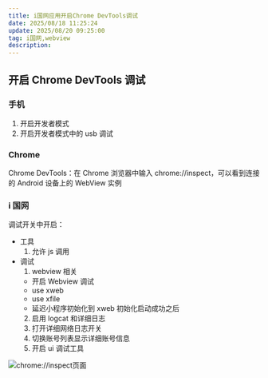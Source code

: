 ```yaml
---
title: i国网应用开启Chrome DevTools调试
date: 2025/08/18 11:25:24
update: 2025/08/20 09:25:00
tag: i国网,webview
description:
---
```


## 开启 Chrome DevTools 调试

### 手机

1. 开启开发者模式
2. 开启开发者模式中的 usb 调试

### Chrome

Chrome DevTools：在 Chrome 浏览器中输入 chrome://inspect，可以看到连接的 Android 设备上的 WebView 实例

### i 国网

调试开关中开启：

- 工具
  1. 允许 js 调用
- 调试
  1. webview 相关
  - 开启 Webview 调试
  - use xweb
  - use xfile
  - 延迟小程序初始化到 xweb 初始化启动成功之后
  2. 启用 logcat 和详细日志
  3. 打开详细网络日志开关
  4. 切换账号列表显示详细账号信息
  5. 开启 ui 调试工具

![chrome://inspect页面](https://image.084612.xyz/20250818163752803.png)
